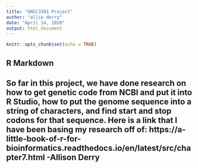 ---
title: "GNSC3301 Project"
author: "allie derry"
date: "April 14, 2020"
output: html_document
---

```{r setup, include=FALSE}
knitr::opts_chunk$set(echo = TRUE)
```

## R Markdown

## So far in this project, we have done research on how to get genetic code from NCBI and put it into R Studio, how to put the genome sequence into a string of characters, and find start and stop codons for that sequence. Here is a link that I have been basing my research off of: https://a-little-book-of-r-for-bioinformatics.readthedocs.io/en/latest/src/chapter7.html -Allison Derry

